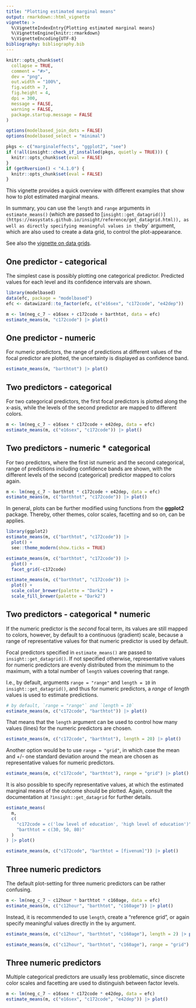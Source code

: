 ```yaml
---
title: "Plotting estimated marginal means"
output: rmarkdown::html_vignette
vignette: >
  %\VignetteIndexEntry{Plotting estimated marginal means}
  %\VignetteEngine{knitr::rmarkdown}
  %\VignetteEncoding{UTF-8}
bibliography: bibliography.bib
---
```


```r
knitr::opts_chunk$set(
  collapse = TRUE,
  comment = "#>",
  dev = "png",
  out.width = "100%",
  fig.width = 7,
  fig.height = 4,
  dpi = 300,
  message = FALSE,
  warning = FALSE,
  package.startup.message = FALSE
)

options(modelbased_join_dots = FALSE)
options(modelbased_select = "minimal")

pkgs <- c("marginaleffects", "ggplot2", "see")
if (!all(insight::check_if_installed(pkgs, quietly = TRUE))) {
  knitr::opts_chunk$set(eval = FALSE)
}
if (getRversion() < "4.1.0") {
  knitr::opts_chunk$set(eval = FALSE)
}
```

This vignette provides a quick overview with different examples that show how to plot estimated marginal means.

In summary, you can use the `length` and `range` arguments in `estimate_means()` (which are passed to [`insight::get_datagrid()](https://easystats.github.io/insight/reference/get_datagrid.html)), as well as directly specifying meaningful values in the `by` argument, which are also used to create a data grid, to control the plot-appearance.

See also the [vignette on data grids](https://easystats.github.io/modelbased/articles/visualisation_matrix.html).

## One predictor - categorical

The simplest case is possibly plotting one categorical predictor. Predicted values for each level and its confidence intervals are shown.

```r
library(modelbased)
data(efc, package = "modelbased")
efc <- datawizard::to_factor(efc, c("e16sex", "c172code", "e42dep"))

m <- lm(neg_c_7 ~ e16sex + c172code + barthtot, data = efc)
estimate_means(m, "c172code") |> plot()
```

## One predictor - numeric

For numeric predictors, the range of predictions at different values of the focal predictor are plotted, the uncertainty is displayed as confidence band.

```r
estimate_means(m, "barthtot") |> plot()
```

## Two predictors - categorical

For two categorical predictors, the first focal predictors is plotted along the x-asis, while the levels of the second predictor are mapped to different colors.

```r
m <- lm(neg_c_7 ~ e16sex * c172code + e42dep, data = efc)
estimate_means(m, c("e16sex", "c172code")) |> plot()
```

## Two predictors - numeric * categorical

For two predictors, where the first ist numeric and the second categorical, range of predictions including confidence bands are shown, with the different levels of the second (categorical) predictor mapped to colors again.

```r
m <- lm(neg_c_7 ~ barthtot * c172code + e42dep, data = efc)
estimate_means(m, c("barthtot", "c172code")) |> plot()
```

In general, plots can be further modified using functions from the **ggplot2** package. Thereby, other themes, color scales, facetting and so on, can be applies.

```r
library(ggplot2)
estimate_means(m, c("barthtot", "c172code")) |>
  plot() +
  see::theme_modern(show.ticks = TRUE)

estimate_means(m, c("barthtot", "c172code")) |>
  plot() +
  facet_grid(~c172code)

estimate_means(m, c("barthtot", "c172code")) |>
  plot() +
  scale_color_brewer(palette = "Dark2") +
  scale_fill_brewer(palette = "Dark2")
```

## Two predictors - categorical * numeric

If the numeric predictor is the _second_ focal term, its values are still mapped to colors, however, by default to a continuous (gradient) scale, because a range of representative values for that numeric predictor is used by default.

Focal predictors specified in `estimate_means()` are passed to `insight::get_datagrid()`. If not specified otherwise, representative values for numeric predictors are evenly distributed from the minimum to the maximum, with a total number of `length` values covering that range.

I.e., by default, arguments `range = "range"` and `length = 10` in `insight::get_datagrid()`, and thus for numeric predictors, a _range_ of _length_ values is used to estimate predictions.

```r
# by default, `range = "range"` and `length = 10`
estimate_means(m, c("c172code", "barthtot")) |> plot()
```

That means that the `length` argument can be used to control how many values (lines) for the numeric predictors are chosen.

```r
estimate_means(m, c("c172code", "barthtot"), length = 20) |> plot()
```

Another option would be to use `range = "grid"`, in which case the mean and +/- one standard deviation around the mean are chosen as representative values for numeric predictors.

```r
estimate_means(m, c("c172code", "barthtot"), range = "grid") |> plot()
```

It is also possible to specify representative values, at which the estimated marginal means of the outcome should be plotted. Again, consult the documentation at `?ìnsight::get_datagrid` for further details.

```r
estimate_means(
  m,
  c(
    "c172code = c('low level of education', 'high level of education')",
    "barthtot = c(30, 50, 80)"
  )
) |> plot()

estimate_means(m, c("c172code", "barthtot = [fivenum]")) |> plot()
```

## Three numeric predictors

The default plot-setting for three numeric predictors can be rather confusing.

```r
m <- lm(neg_c_7 ~ c12hour * barthtot * c160age, data = efc)
estimate_means(m, c("c12hour", "barthtot", "c160age")) |> plot()
```

Instead, it is recommended to use `length`, create a "reference grid", or again specify meaningful values directly in the `by` argument.

```r
estimate_means(m, c("c12hour", "barthtot", "c160age"), length = 2) |> plot()

estimate_means(m, c("c12hour", "barthtot", "c160age"), range = "grid") |> plot()
```

## Three numeric predictors

Multiple categorical predictors are usually less problematic, since discrete color scales and facetting are used to distinguish between factor levels.

```r
m <- lm(neg_c_7 ~ e16sex * c172code * e42dep, data = efc)
estimate_means(m, c("e16sex", "c172code", "e42dep")) |> plot()
```
